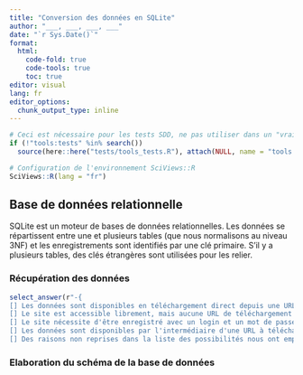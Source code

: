 ```yaml
---
title: "Conversion des données en SQLite"
author: "___, ___, ___, ___"
date: "`r Sys.Date()`"
format:
  html:
    code-fold: true
    code-tools: true
    toc: true
editor: visual
lang: fr
editor_options: 
  chunk_output_type: inline
---
```


```r
# Ceci est nécessaire pour les tests SDD, ne pas utiliser dans un "vrai" projet
if (!"tools:tests" %in% search())
  source(here::here("tests/tools_tests.R"), attach(NULL, name = "tools:tests"))

# Configuration de l'environnement SciViews::R
SciViews::R(lang = "fr")
```

## Base de données relationnelle

SQLite est un moteur de bases de données relationnelles. Les données se répartissent entre une et plusieurs tables (que nous normalisons au niveau 3NF) et les enregistrements sont identifiés par une clé primaire. S'il y a plusieurs tables, des clés étrangères sont utilisées pour les relier.

### Récupération des données

<!--% Complétez le select_answer() ci-dessous pour indiquer comment vous avez récupéré les données ouvertes dans votre projet (ne cochez d'un 'x' qu'une seule entrée). -->

```r
select_answer(r"-{
[] Les données sont disponibles en téléchargement direct depuis une URL. Nous l'avons utilisée et nous avons mis les données en cache dans `data/cache` pour plus de facilité.
[] Le site est accessible librement, mais aucune URL de téléchargement direct n'est proposée. Nous avons dû télécharger les données manuellement et nous les avons placées dans le dossier `data` du projet.
[] Le site nécessite d'être enregistré avec un login et un mot de passe pour pouvoir accéder aux données. Un lien de téléchargement direct est alors disponible. Cependant l'étape de login nous a obligé à récupérer les données manuellement et à les placer dans le dossier `data` du projet.
[] Les données sont disponibles par l'intermédiaire d'une URL à téléchargement direct. Cependant, le fichier obtenu est une archive compressée contenant bien plus que le tableau de données souhaité. Nous avons été obligés de décompresser l'archive et de placer le fichier cible manuellement dans le dossier `data`du projet.
[] Des raisons non reprises dans la liste des possibilités nous ont empêché de télécharger les données directement. Nous avons placé le fichier manuellement dans le dossier `data` du projet et nous explicitons ci-dessous les raisons qui nous ont obligé à le faire.}-")
```

<!--% Si vous avez coché la dernière option, expliquez de manière concise ci-dessous pourquoi il n'est pas possible de télécharger directement ces données ouvertes. -->

### Elaboration du schéma de la base de données

<!--% Expliquez ci-dessous votre démarche pour réaliser un schéma correct pour votre base de données à l'aide des fonctions du package {dm} et placez le code qui réalise ce travail dans des chunks. -->

